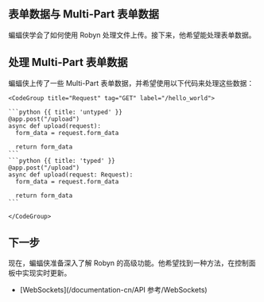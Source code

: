 
## 表单数据与 Multi-Part 表单数据

蝙蝠侠学会了如何使用 Robyn 处理文件上传。接下来，他希望能处理表单数据。

## 处理 Multi-Part 表单数据

<Row>
<Col>
蝙蝠侠上传了一些 Multi-Part 表单数据，并希望使用以下代码来处理这些数据：
</Col>
  <Col sticky>

    <CodeGroup title="Request" tag="GET" label="/hello_world">

    ```python {{ title: 'untyped' }}
    @app.post("/upload")
    async def upload(request):
      form_data = request.form_data

      return form_data
    ```
    ```python {{ title: 'typed' }}
    @app.post("/upload")
    async def upload(request: Request):
      form_data = request.form_data

      return form_data
    ```

    </CodeGroup>

  </Col>
</Row>

## 下一步

现在，蝙蝠侠准备深入了解 Robyn 的高级功能。他希望找到一种方法，在控制面板中实现实时更新。

- [WebSockets](/documentation-cn/API 参考/WebSockets)
